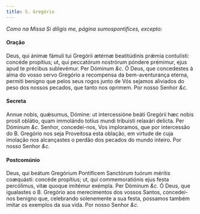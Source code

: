 ```yaml
---
title: S. Gregório
---
```


<em>Como na Missa Si díligis me, página sumospontifices, excepto:</em>


#### Oração
<div class="grid grid-cols-2 gap-5">
  <span class="text-justify">
    Deus, qui ánimæ fámuli tui Gregórii ætérnæ beatitúdinis prǽmia contulísti:
    concéde propítius; ut, qui peccatórum nostrórum póndere prémimur, ejus apud
    te précibus sublevémur. Per Dóminum <em>&c.</em>
  </span>
  <span class="text-justify">
    Ó Deus, que concedestes à alma do vosso servo Gregório a recompensa da
    bem-aventurança eterna, permiti benigno que pelos seus rogos junto de Vós
    sejamos aliviados do peso dos nossos pecados, que tanto nos oprimem. Por
    nosso Senhor <em>&c.</em>
  </span>
</div>


#### Secreta
<div class="grid grid-cols-2 gap-5">
  <span class="text-justify">
    Annue nobis, quǽsumus, Dómine: ut intercessióne beáti Gregórii hæc nobis
    prosit oblátio, quam immolándo totíus mundi tribuísti relaxári delícta. Per
    Dóminum <em>&c.</em>
  </span>
  <span class="text-justify">
    Senhor, concedei-nos, Vos imploramos, que por intercessão do B. Gregório nos
    seja Proveitosa esta oblação, em virtude de cuja imolação nos alcançastes o
    perdão dos pecados do mundo inteiro. Por nosso Senhor <em>&c.</em>
  </span>
</div>


#### Postcomúnio
<div class="grid grid-cols-2 gap-5">
  <span class="text-justify">
    Deus, qui beátum Gregórium Pontíficem Sanctórum tuórum méritis coæquásti:
    concéde propítius; ut, qui commemoratiónis ejus festa percólimus, vitæ
    quoque imitémur exémpla. Per Dóminum <em>&c.</em>
  </span>
  <span class="text-justify">
    Ó Deus, que igualastes o B. Gregório aos merecimentos dos vossos Santos,
    concedei-nos benigno que, celebrando solenemente a sua festa, possamos
    também imitar os exemplos da sua vida. Por nosso Senhor <em>&c.</em>
  </span>
</div>
